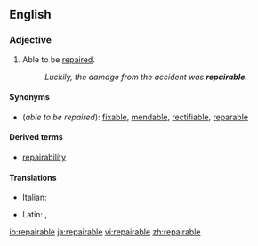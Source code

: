 ==English==

===Adjective===
{{en-adj}}

# Able to be [[repair]]ed.
#: ''Luckily, the damage from the accident was '''repairable'''.''

====Synonyms====
* (''able to be repaired''): [[fixable]], [[mendable]], [[rectifiable]], [[reparable]]

====Derived terms====
* [[repairability]]

====Translations====
{{trans-top|able to be repaired}}
* Italian: {{t+|it|riparabile}}
{{trans-mid}}
* Latin: {{t|la|reparabilis}}, {{t|la|emendabilis}}
{{trans-bottom}}

[[io:repairable]]
[[ja:repairable]]
[[vi:repairable]]
[[zh:repairable]]